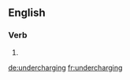 ==English==

===Verb===
{{head|en}}

# {{present participle of|undercharge}}

[[de:undercharging]]
[[fr:undercharging]]